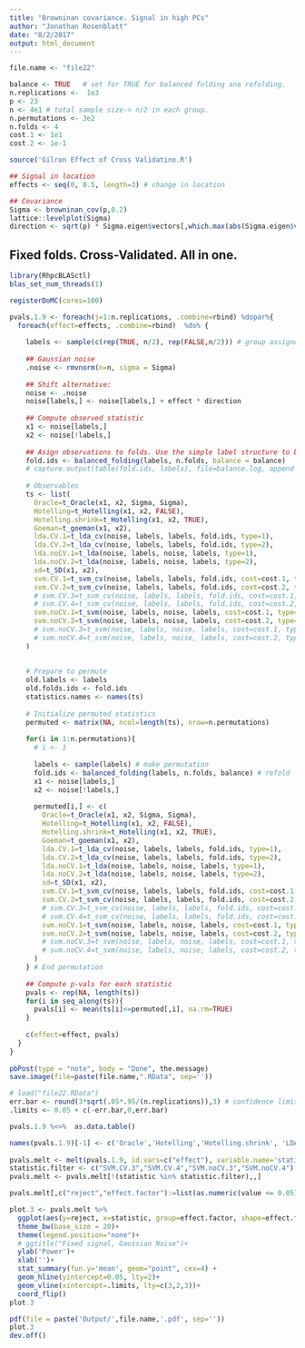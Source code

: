 ```yaml
---
title: "Browninan covariance. Signal in high PCs"
author: "Jonathan Rosenblatt"
date: "8/2/2017"
output: html_document
---
```




```r
file.name <- "file22"

balance <- TRUE   # set for TRUE for balanced folding ana refolding.
n.replications <-  1e3
p <- 23
n <- 4e1 # total sample size-> n/2 in each group.
n.permutations <- 3e2
n.folds <- 4
cost.1 <- 1e1
cost.2 <- 1e-1

source('Gilron Effect of Cross Validatino.R')

## Signal in location
effects <- seq(0, 0.5, length=3) # change in location

## Covariance
Sigma <- browninan_cov(p,0.2)
lattice::levelplot(Sigma)
direction <- sqrt(p) * Sigma.eigen$vectors[,which.max(abs(Sigma.eigen$values))] 
```


## Fixed folds. Cross-Validated. All in one.
```r
library(RhpcBLASctl)
blas_set_num_threads(1)

registerDoMC(cores=100)
```


```r
pvals.1.9 <- foreach(j=1:n.replications, .combine=rbind) %dopar%{
  foreach(effect=effects, .combine=rbind)  %do% {
    
    labels <- sample(c(rep(TRUE, n/2), rep(FALSE,n/2))) # group assignemt labels
    
    ## Gaussian noise
    .noise <- rmvnorm(n=n, sigma = Sigma)
    
    ## Shift alternative:
    noise <- .noise
    noise[labels,] <- noise[labels,] + effect * direction
    
    ## Compute observed statistic
    x1 <- noise[labels,]
    x2 <- noise[!labels,]
    
    ## Asign observations to folds. Use the simple label structure to balance folds.
    fold.ids <- balanced_folding(labels, n.folds, balance = balance)
    # capture.output(table(fold.ids, labels), file=balance.log, append = TRUE)
    
    # Observables 
    ts <- list(
      Oracle=t_Oracle(x1, x2, Sigma, Sigma),
      Hotelling=t_Hotelling(x1, x2, FALSE),
      Hotelling.shrink=t_Hotelling(x1, x2, TRUE),
      Goeman=t_goeman(x1, x2),
      lda.CV.1=t_lda_cv(noise, labels, labels, fold.ids, type=1),
      lda.CV.2=t_lda_cv(noise, labels, labels, fold.ids, type=2),
      lda.noCV.1=t_lda(noise, labels, noise, labels, type=1),
      lda.noCV.2=t_lda(noise, labels, noise, labels, type=2),
      sd=t_SD(x1, x2),
      svm.CV.1=t_svm_cv(noise, labels, labels, fold.ids, cost=cost.1, type=1),
      svm.CV.2=t_svm_cv(noise, labels, labels, fold.ids, cost=cost.2, type=1),
      # svm.CV.3=t_svm_cv(noise, labels, labels, fold.ids, cost=cost.1, type=2),
      # svm.CV.4=t_svm_cv(noise, labels, labels, fold.ids, cost=cost.2, type=2),
      svm.noCV.1=t_svm(noise, labels, noise, labels, cost=cost.1, type=1),
      svm.noCV.2=t_svm(noise, labels, noise, labels, cost=cost.2, type=1)
      # svm.noCV.3=t_svm(noise, labels, noise, labels, cost=cost.1, type=2),
      # svm.noCV.4=t_svm(noise, labels, noise, labels, cost=cost.2, type=2)
    )
    
    
    # Prepare to permute
    old.labels <- labels
    old.folds.ids <- fold.ids
    statistics.names <- names(ts)
    
    # Initialize permuted statistics
    permuted <- matrix(NA, ncol=length(ts), nrow=n.permutations)
    
    for(i in 1:n.permutations){
      # i <- 1
      
      labels <- sample(labels) # make permutation
      fold.ids <- balanced_folding(labels, n.folds, balance) # refold
      x1 <- noise[labels,]
      x2 <- noise[!labels,]
      
      permuted[i,] <- c(
        Oracle=t_Oracle(x1, x2, Sigma, Sigma),
        Hotelling=t_Hotelling(x1, x2, FALSE),
        Hotelling.shrink=t_Hotelling(x1, x2, TRUE),
        Goeman=t_goeman(x1, x2),
        lda.CV.1=t_lda_cv(noise, labels, labels, fold.ids, type=1),
        lda.CV.2=t_lda_cv(noise, labels, labels, fold.ids, type=2),
        lda.noCV.1=t_lda(noise, labels, noise, labels, type=1),
        lda.noCV.2=t_lda(noise, labels, noise, labels, type=2),
        sd=t_SD(x1, x2),
        svm.CV.1=t_svm_cv(noise, labels, labels, fold.ids, cost=cost.1, type=1),
        svm.CV.2=t_svm_cv(noise, labels, labels, fold.ids, cost=cost.2, type=1),
        # svm.CV.3=t_svm_cv(noise, labels, labels, fold.ids, cost=cost.1, type=2),
        # svm.CV.4=t_svm_cv(noise, labels, labels, fold.ids, cost=cost.2, type=2),
        svm.noCV.1=t_svm(noise, labels, noise, labels, cost=cost.1, type=1),
        svm.noCV.2=t_svm(noise, labels, noise, labels, cost=cost.2, type=1)
        # svm.noCV.3=t_svm(noise, labels, noise, labels, cost=cost.1, type=2),
        # svm.noCV.4=t_svm(noise, labels, noise, labels, cost=cost.2, type=2)
      )
    } # End permutation
    
    ## Compute p-vals for each statistic
    pvals <- rep(NA, length(ts))
    for(i in seq_along(ts)){
      pvals[i] <- mean(ts[i]<=permuted[,i], na.rm=TRUE)
    }
    
    c(effect=effect, pvals) 
  }
} 
  
pbPost(type = "note", body = "Done", the.message)
save.image(file=paste(file.name,".RData", sep=''))
```



```r
# load("file22.RData")
err.bar <- round(3*sqrt(.05*.95/(n.replications)),3) # confidence limits of p-value
.limits <- 0.05 + c(-err.bar,0,err.bar)

pvals.1.9 %<>%  as.data.table()

names(pvals.1.9)[-1] <- c('Oracle','Hotelling','Hotelling.shrink', 'LDA.CV.1', 'LDA.CV.2', 'LDA.noCV.1', 'LDA.noCV.2',  'SD','SVM.CV.1', 'SVM.CV.2', 'SVM.CV.3',  'SVM.CV.4','SVM.noCV.1', 'SVM.noCV.2', 'SVM.noCV.3','SVM.noCV.4')
  
pvals.melt <- melt(pvals.1.9, id.vars=c("effect"), variable.name='statistic') 
statistic.filter <- c("SVM.CV.3","SVM.CV.4","SVM.noCV.3","SVM.noCV.4")
pvals.melt <- pvals.melt[!(statistic %in% statistic.filter),,]

pvals.melt[,c("reject","effect.factor"):=list(as.numeric(value <= 0.05), as.factor(effect)),] 
```


```r
plot.3 <- pvals.melt %>% 
  ggplot(aes(y=reject, x=statistic, group=effect.factor, shape=effect.factor, color=effect.factor)) +
  theme_bw(base_size = 20)+
  theme(legend.position="none")+
  # ggtitle("Fixed signal, Gaussian Noise")+
  ylab('Power')+
  xlab('')+
  stat_summary(fun.y='mean', geom="point", cex=4) +
  geom_hline(yintercept=0.05, lty=2)+
  geom_vline(xintercept=.limits, lty=c(3,2,3))+
  coord_flip()
plot.3

pdf(file = paste('Output/',file.name,'.pdf', sep=''))
plot.3
dev.off()
```


